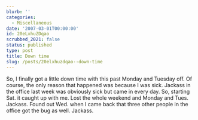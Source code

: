 ```yaml
---
blurb: ''
categories:
  - Miscellaneous
date: '2007-03-01T00:00:00'
id: 20eLxhuZDqao
scrubbed_2021: false
status: published
type: post
title: Down time
slug: /posts/20elxhuzdqao--down-time
---
```


So, I finally got a little down time with this past Monday and
Tuesday off. Of course, the only reason that happened was because I
was sick. Jackass in the office last week was obviously sick but
came in every day. So, starting Sat. it caught up with me. Lost the
whole weekend and Monday and Tues. Jackass. Found out Wed. when I
came back that three other people in the office got the bug as
well. Jackass.
